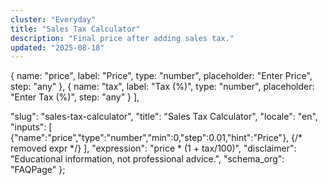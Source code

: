 ```yaml
---
cluster: "Everyday"
title: "Sales Tax Calculator"
description: "Final price after adding sales tax."
updated: "2025-08-18"
---
```



  { name: "price", label: "Price", type: "number", placeholder: "Enter Price", step: "any" },
  { name: "tax", label: "Tax (%)", type: "number", placeholder: "Enter Tax (%)", step: "any" }
],

  "slug": "sales-tax-calculator",
  "title": "Sales Tax Calculator",
  "locale": "en",
  "inputs": [
    {"name":"price","type":"number","min":0,"step":0.01,"hint":"Price"},
    {/* removed expr */}
  ],
  "expression": "price * (1 + tax/100)",
  "disclaimer": "Educational information, not professional advice.",
  "schema_org": "FAQPage"
};

<BaseLayout title={schema.title} description={schema.description}>
  <Calculator schema={schema} />
</BaseLayout>
